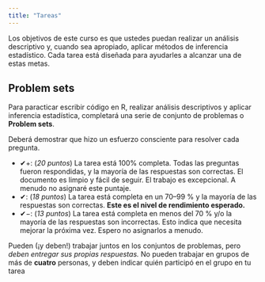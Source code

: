 ---
title: "Tareas"
---

Los objetivos de este curso es que ustedes puedan realizar un análisis descriptivo y, cuando sea apropiado, aplicar métodos de inferencia estadístico. Cada tarea está diseñada para ayudarles a alcanzar una de estas metas.


## Problem sets


Para paracticar escribir código en R, realizar análisis descriptivos y aplicar inferencia estadística, completará una serie de conjunto de problemas o **Problem sets**.

Deberá demostrar que hizo un esfuerzo consciente para resolver cada pregunta. 

- ✔+: (*20 puntos*) La tarea está 100% completa. Todas las preguntas fueron  respondidas, y la mayoría de las respuestas son correctas. El documento es limpio y fácil de seguir. El trabajo es excepcional. A menudo no asignaré este puntaje.
- ✔: (*18 puntos*) La tarea está completa en un 70–99 % y la mayoría de las respuestas son correctas. **Este es el nivel de rendimiento esperado.**
- ✔−: (*13 puntos*) La tarea está completa en menos del 70 % y/o la mayoría de las respuestas son incorrectas. Esto indica que necesita mejorar la próxima vez. Espero no asignarlos a menudo.

Pueden (¡y deben!) trabajar juntos en los conjuntos de problemas, pero *deben entregar sus propias respuestas.* No pueden trabajar en grupos de más de **cuatro** personas, y deben indicar quién participó en el grupo en tu tarea
